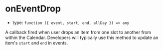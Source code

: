 
# onEventDrop

- type: `function ({ event, start, end, allDay }) => any`

A callback fired when user drops an item from one slot to another from within the Calendar. Developers will typically use this method to update an item's `start` and `end` in <LinkTo kind="props" story="events">events</LinkTo>.

<Story id="addons-drag-and-drop-props--on-event-drop" />
